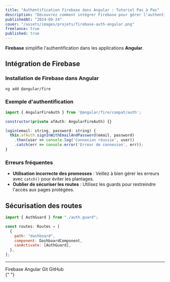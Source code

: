 ```yaml
---
title: "Authentification Firebase dans Angular : Tutoriel Pas à Pas"
description: "Découvrez comment intégrer Firebase pour gérer l'authentification dans Angular, tout en sécurisant les routes et l'accès aux données."
publishedAt: "2024-09-24"
cover: "/assets/images/projets/firebase-auth-angular.png"
freelance: true
published: true
---
```


**Firebase** simplifie l'authentification dans les applications **Angular**.

## Intégration de Firebase

### Installation de Firebase dans Angular

```bash
ng add @angular/fire
```

### Exemple d'authentification

```js
import { AngularFireAuth } from '@angular/fire/compat/auth';

constructor(private afAuth: AngularFireAuth) {}

login(email: string, password: string) {
  this.afAuth.signInWithEmailAndPassword(email, password)
    .then(user => console.log('Connexion réussie', user))
    .catch(err => console.error('Erreur de connexion', err));
}
```

### Erreurs fréquentes

- **Utilisation incorrecte des promesses** : Veillez à bien gérer les erreurs avec <Code>catch()</Code> pour éviter les plantages.
- **Oublier de sécuriser les routes** : Utilisez les guards pour restreindre l'accès aux pages protégées.

## Sécurisation des routes

```js
import { AuthGuard } from "./auth.guard";

const routes: Routes = [
  {
    path: "dashboard",
    component: DashboardComponent,
    canActivate: [AuthGuard],
  },
];
```

---

<div className="flex gap-4 w-full flex-wrap no-underline ">
  <Tag href="https://firebase.google.com/">Firebase</Tag>
  <Tag href="https://angular.io/">Angular</Tag>
  <Tag href="https://git-scm.com/doc">Git</Tag>
  <Tag href="https://docs.github.com/">GitHub</Tag>
</div>{" "}
